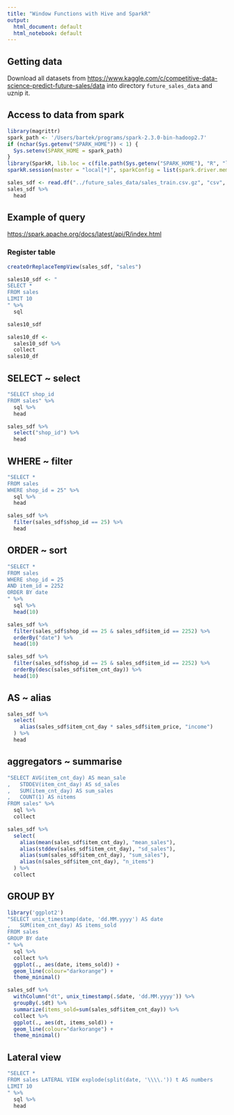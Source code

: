 ```yaml
---
title: "Window Functions with Hive and SparkR"
output:
  html_document: default
  html_notebook: default
---
```


## Getting data

Download all datasets from  <https://www.kaggle.com/c/competitive-data-science-predict-future-sales/data> into directory `future_sales_data` and uznip it.

## Access to data from spark


```r
library(magrittr)
spark_path <- '/Users/bartek/programs/spark-2.3.0-bin-hadoop2.7'
if (nchar(Sys.getenv("SPARK_HOME")) < 1) {
  Sys.setenv(SPARK_HOME = spark_path)
}
library(SparkR, lib.loc = c(file.path(Sys.getenv("SPARK_HOME"), "R", "lib")))
sparkR.session(master = "local[*]", sparkConfig = list(spark.driver.memory = "2g"))
```

```r
sales_sdf <- read.df("../future_sales_data/sales_train.csv.gz", "csv", header = "true", inferSchema = "true")
sales_sdf %>%
  head
```

## Example of query

<https://spark.apache.org/docs/latest/api/R/index.html>

### Register table

```r
createOrReplaceTempView(sales_sdf, "sales")
```

```r
sales10_sdf <- "
SELECT *
FROM sales
LIMIT 10
" %>%
  sql

sales10_sdf
```

```r
sales10_df <-
  sales10_sdf %>%
  collect
sales10_df
```

## SELECT ~ select

```r
"SELECT shop_id
FROM sales" %>%
  sql %>%
  head
```

```r
sales_sdf %>%
  select("shop_id") %>%
  head
```

## WHERE ~ filter

```r
"SELECT *
FROM sales
WHERE shop_id = 25" %>%
  sql %>%
  head
```

```r
sales_sdf %>%
  filter(sales_sdf$shop_id == 25) %>%
  head
```

## ORDER ~ sort

```r
"SELECT *
FROM sales
WHERE shop_id = 25
AND item_id = 2252
ORDER BY date
" %>%
  sql %>%
  head(10)
```

```r
sales_sdf %>%
  filter(sales_sdf$shop_id == 25 & sales_sdf$item_id == 2252) %>%
  orderBy("date") %>%
  head(10)
```

```r
sales_sdf %>%
  filter(sales_sdf$shop_id == 25 & sales_sdf$item_id == 2252) %>%
  orderBy(desc(sales_sdf$item_cnt_day)) %>%
  head(10)
```

## AS ~ alias

```r
sales_sdf %>%
  select(
    alias(sales_sdf$item_cnt_day * sales_sdf$item_price, "income")
  ) %>%
  head
```

## aggregators ~ summarise


```r
"SELECT AVG(item_cnt_day) AS mean_sale
,   STDDEV(item_cnt_day) AS sd_sales
,   SUM(item_cnt_day) AS sum_sales
,   COUNT(1) AS nitems
FROM sales" %>%
  sql %>%
  collect
```

```r
sales_sdf %>%
  select(
    alias(mean(sales_sdf$item_cnt_day), "mean_sales"),
    alias(stddev(sales_sdf$item_cnt_day), "sd_sales"),
    alias(sum(sales_sdf$item_cnt_day), "sum_sales"),
    alias(n(sales_sdf$item_cnt_day), "n_items")
  ) %>%
  collect
```

## GROUP BY

```r
library('ggplot2')
"SELECT unix_timestamp(date, 'dd.MM.yyyy') AS date
,   SUM(item_cnt_day) AS items_sold
FROM sales
GROUP BY date
" %>%
  sql %>%
  collect %>%
  ggplot(., aes(date, items_sold)) +
  geom_line(colour="darkorange") +
  theme_minimal()
```

```r
sales_sdf %>%
  withColumn("dt", unix_timestamp(.$date, 'dd.MM.yyyy')) %>%
  groupBy(.$dt) %>%
  summarize(items_sold=sum(sales_sdf$item_cnt_day)) %>%
  collect %>%
  ggplot(., aes(dt, items_sold)) +
  geom_line(colour="darkorange") +
  theme_minimal()
```


## Lateral view

```r
"SELECT *
FROM sales LATERAL VIEW explode(split(date, '\\\\.')) t AS numbers
LIMIT 10
" %>%
  sql %>%
  head
```

